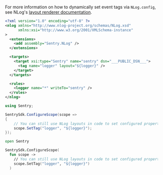
<Alert level="" title="NLog Layouts">

For more information on how to dynamically set event tags via `NLog.config`, see NLog's [layout renderer documentation](https://nlog-project.org/config/?tab=layout-renderers).

</Alert>

```xml {tabTitle:NLog.config}
<?xml version="1.0" encoding="utf-8" ?>
<nlog xmlns="http://www.nlog-project.org/schemas/NLog.xsd"
      xmlns:xsi="http://www.w3.org/2001/XMLSchema-instance"
>
  <extensions>
    <add assembly="Sentry.NLog" />
  </extensions>

  <targets>
    <target xsi:type="Sentry" name="sentry" dsn="___PUBLIC_DSN___">
      <tag name="logger" layout="${logger}" />
    </target>
  </targets>

  <rules>
    <logger name="*" writeTo="sentry" />
  </rules>
</nlog>
```

```csharp
using Sentry;

SentrySdk.ConfigureScope(scope =>
{
    // You can still use NLog layouts in code to set configured propertes
    scope.SetTag("logger", "${logger}");
});
```

```fsharp
open Sentry

SentrySdk.ConfigureScope(
  fun scope ->
    // You can still use NLog layouts in code to set configured propertes
    scope.SetTag("logger", "${logger}")
  )
```
